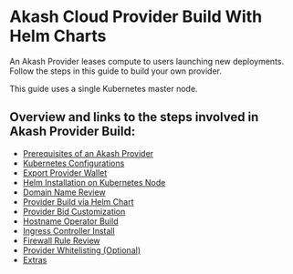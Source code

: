 # Akash Cloud Provider Build With Helm Charts



An Akash Provider leases compute to users launching new deployments. Follow the steps in this guide to build your own provider.

This guide uses a single Kubernetes master node.

## Overview and links to the steps involved in Akash Provider Build:

* [Prerequisites of an Akash Provider](step-1-prerequisites-of-an-akash-provider.md)
* [Kubernetes Configurations](step-2-kubernetes-configurations.md)
* [Export Provider Wallet](step-3-export-provider-wallet.md)
* [Helm Installation on Kubernetes Node](step-4-helm-installation-on-kubernetes-node.md)
* [Domain Name Review](step-5-domain-name-review.md)
* [Provider Build via Helm Chart](step-6-provider-build-via-helm-chart.md)
* [Provider Bid Customization](step-6-provider-bid-customization.md)
* [Hostname Operator Build](step-7-hostname-operator-build.md)
* [Ingress Controller Install](step-8-ingress-controller-install.md)
* [Firewall Rule Review](step-9-firewall-rule-review.md)
* [Provider Whitelisting (Optional)](step-11-provider-whitelisting-optional.md)
* [Extras](step-12-extras.md)
